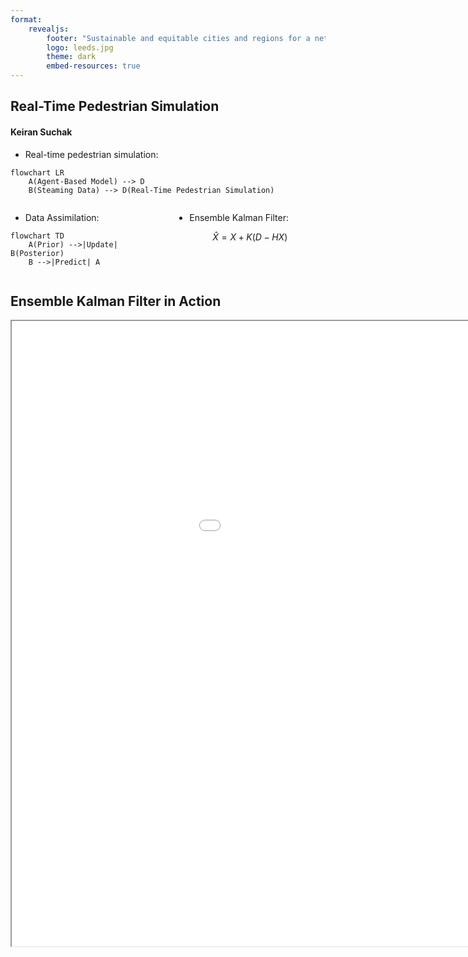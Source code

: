 ```yaml
---
format: 
    revealjs:
        footer: "Sustainable and equitable cities and regions for a net zero world"
        logo: leeds.jpg
        theme: dark
        embed-resources: true
---
```


## Real-Time Pedestrian Simulation {background-color="black"
background-image="./city.jpg" background-repeat="repeat" background-opacity=0.25}

#### Keiran Suchak

* Real-time pedestrian simulation:
```mermaid
flowchart LR
    A(Agent-Based Model) --> D
    B(Steaming Data) --> D(Real-Time Pedestrian Simulation)
```

::: {.columns}

::: {.column width="50%"}
* Data Assimilation:
```mermaid
flowchart TD
    A(Prior) -->|Update| B(Posterior)
    B -->|Predict| A
```
:::

::: {.column width="50%"}
* Ensemble Kalman Filter:

$$\hat{X} = X + K (D - HX)$$
:::

:::

## Ensemble Kalman Filter in Action {background-color="black"
background-image="./city.jpg" background-repeat="repeat" background-opacity=0.25}


```{=html}
<iframe width="1200" height="1000" src="./enkf_animation.html" title="Ensemble Kalman Filter"></iframe>
```

